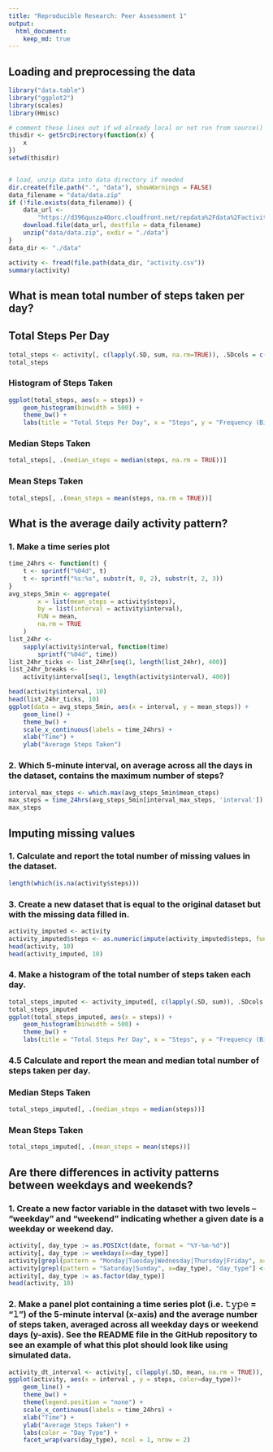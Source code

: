 ```yaml
---
title: "Reproducible Research: Peer Assessment 1"
output: 
  html_document:
    keep_md: true
---
```



## Loading and preprocessing the data
```r
library("data.table")
library("ggplot2")
library(scales)
library(Hmisc)

# comment these lines out if wd already local or not run from source()
thisdir <- getSrcDirectory(function(x) {
    x
})
setwd(thisdir)


# load, unzip data into data directory if needed
dir.create(file.path(".", "data"), showWarnings = FALSE)
data_filename = "data/data.zip"
if (!file.exists(data_filename)) {
    data_url <-
        "https://d396qusza40orc.cloudfront.net/repdata%2Fdata%2Factivity.zip"
    download.file(data_url, destfile = data_filename)
    unzip("data/data.zip", exdir = "./data")
}
data_dir <- "./data"

activity <- fread(file.path(data_dir, "activity.csv"))
summary(activity)
```

## What is mean total number of steps taken per day?

## Total Steps Per Day
```r
total_steps <- activity[, c(lapply(.SD, sum, na.rm=TRUE)), .SDcols = c("steps"), by = .(date)]
total_steps

```

### Histogram of Steps Taken
```r
ggplot(total_steps, aes(x = steps)) +
    geom_histogram(binwidth = 500) +
    theme_bw() +
    labs(title = "Total Steps Per Day", x = "Steps", y = "Frequency (Bin Width 500)")
```

### Median Steps Taken
```r
total_steps[, .(median_steps = median(steps, na.rm = TRUE))]
```

### Mean Steps Taken
```r
total_steps[, .(mean_steps = mean(steps, na.rm = TRUE))]
```


## What is the average daily activity pattern?

### 1. Make a time series plot
```r
time_24hrs <- function(t) {
    t <- sprintf("%04d", t)
    t <- sprintf("%s:%s", substr(t, 0, 2), substr(t, 2, 3))
}
avg_steps_5min <- aggregate(
        x = list(mean_steps = activity$steps),
        by = list(interval = activity$interval),
        FUN = mean,
        na.rm = TRUE
    )
list_24hr <-
    sapply(activity$interval, function(time)
        sprintf("%04d", time))
list_24hr_ticks <- list_24hr[seq(1, length(list_24hr), 400)]
list_24hr_breaks <-
    activity$interval[seq(1, length(activity$interval), 400)]

head(activity$interval, 10)
head(list_24hr_ticks, 10)
ggplot(data = avg_steps_5min, aes(x = interval, y = mean_steps)) +
    geom_line() +
    theme_bw() +
    scale_x_continuous(labels = time_24hrs) +
    xlab("Time") +
    ylab("Average Steps Taken") 
```

### 2. Which 5-minute interval, on average across all the days in the dataset, contains the maximum number of steps?
```r
interval_max_steps <- which.max(avg_steps_5min$mean_steps)
max_steps = time_24hrs(avg_steps_5min[interval_max_steps, 'interval'])
max_steps
```

## Imputing missing values
### 1. Calculate and report the total number of missing values in the dataset.
```r
length(which(is.na(activity$steps)))
```

### 3. Create a new dataset that is equal to the original dataset but with the missing data filled in.
```r
activity_imputed <- activity
activity_imputed$steps <- as.numeric(impute(activity_imputed$steps, fun=mean))
head(activity, 10)
head(activity_imputed, 10)
```

### 4. Make a histogram of the total number of steps taken each day.
```r
total_steps_imputed <- activity_imputed[, c(lapply(.SD, sum)), .SDcols = c("steps"), by = .(date)]
total_steps_imputed
ggplot(total_steps_imputed, aes(x = steps)) +
    geom_histogram(binwidth = 500) +
    theme_bw() +
    labs(title = "Total Steps Per Day", x = "Steps", y = "Frequency (Bin Width 500)")
```

### 4.5 Calculate and report the mean and median total number of steps taken per day.

### Median Steps Taken
```r
total_steps_imputed[, .(median_steps = median(steps))]
```

### Mean Steps Taken
```r
total_steps_imputed[, .(mean_steps = mean(steps))]
```

## Are there differences in activity patterns between weekdays and weekends?

### 1. Create a new factor variable in the dataset with two levels – “weekday” and “weekend” indicating whether a given date is a weekday or weekend day.

```r
activity[, day_type := as.POSIXct(date, format = "%Y-%m-%d")]
activity[, day_type := weekdays(x=day_type)]
activity[grepl(pattern = "Monday|Tuesday|Wednesday|Thursday|Friday", x=day_type), "day_type"] <- "Weekday"
activity[grepl(pattern = "Saturday|Sunday", x=day_type), "day_type"] <- "Weekend"
activity[, day_type := as.factor(day_type)]
head(activity, 10)
```

### 2. Make a panel plot containing a time series plot (i.e. 𝚝𝚢𝚙𝚎 = "𝚕") of the 5-minute interval (x-axis) and the average number of steps taken, averaged across all weekday days or weekend days (y-axis). See the README file in the GitHub repository to see an example of what this plot should look like using simulated data.

```r
activity_dt_interval <- activity[, c(lapply(.SD, mean, na.rm = TRUE)), .SDcols = c("steps"), by = .(interval, day_type)]
ggplot(activity, aes(x = interval , y = steps, color=day_type))+
    geom_line() +
    theme_bw() +
    theme(legend.position = "none") +
    scale_x_continuous(labels = time_24hrs) +
    xlab("Time") +
    ylab("Average Steps Taken") +
    labs(color = "Day Type") +
    facet_wrap(vars(day_type), ncol = 1, nrow = 2)
```